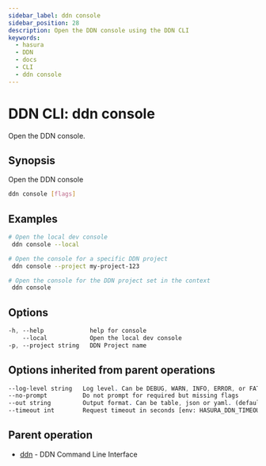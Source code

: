 ```yaml
---
sidebar_label: ddn console
sidebar_position: 28
description: Open the DDN console using the DDN CLI
keywords:
  - hasura
  - DDN
  - docs
  - CLI
  - ddn console
---
```


# DDN CLI: ddn console

Open the DDN console.

## Synopsis

Open the DDN console

```bash
ddn console [flags]
```

## Examples

```bash
# Open the local dev console
 ddn console --local

# Open the console for a specific DDN project
 ddn console --project my-project-123

# Open the console for the DDN project set in the context
 ddn console
```

## Options

```sass
-h, --help             help for console
    --local            Open the local dev console
-p, --project string   DDN Project name
```

## Options inherited from parent operations

```sass
--log-level string   Log level. Can be DEBUG, WARN, INFO, ERROR, or FATAL. (default "INFO")
--no-prompt          Do not prompt for required but missing flags
--out string         Output format. Can be table, json or yaml. (default "table")
--timeout int        Request timeout in seconds [env: HASURA_DDN_TIMEOUT] (default 100)
```

## Parent operation

- [ddn](/cli/commands/ddn) - DDN Command Line Interface
